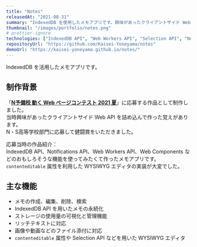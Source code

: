 ```yaml
---
title: "Notes"
releasedAt: "2021-08-31"
summary: "IndexedDB を使用したメモアプリです。興味があったクライアントサイド Web API を詰め込んで作った作品です。"
thumbnail: "/images/portfolio/notes.png"
# prettier-ignore
technologies: ["IndexedDB API", "Web Workers API", "Selection API", "Notifications API", "File API", "Web Components", "Vanilla JS"]
repositoryUrl: "https://github.com/Kaisei-Yoneyama/notes"
demoUrl: "https://kaisei-yoneyama.github.io/notes/"
---
```


IndexedDB を活用したメモアプリです。

## 制作背景

「[**N予備校 動く Web ページコンテスト 2021 夏**](https://progedu.github.io/webappcontest/2021/summer/result/index.html)」に応募する作品として制作しました。  
当時興味があったクライアントサイド Web API を詰め込んで作った覚えがあります。  
N・S高等学校部門に応募して健闘賞をいただきました。

応募当時の作品紹介：  
IndexedDB API、Notifications API、Web Workers API、Web Components などのおもしろそうな機能を使ってみたくて作ったメモアプリです。`contenteditable` 属性を利用した WYSIWYG エディタの実装が大変でした。

## 主な機能

- メモの作成、編集、削除、検索
- IndexedDB API を用いたメモの永続化
- ストレージの使用量の可視化と管理機能
- リッチテキストに対応
- 画像や動画などのファイル添付に対応
- `contenteditable` 属性や Selection API などを用いた WYSIWYG エディタ
